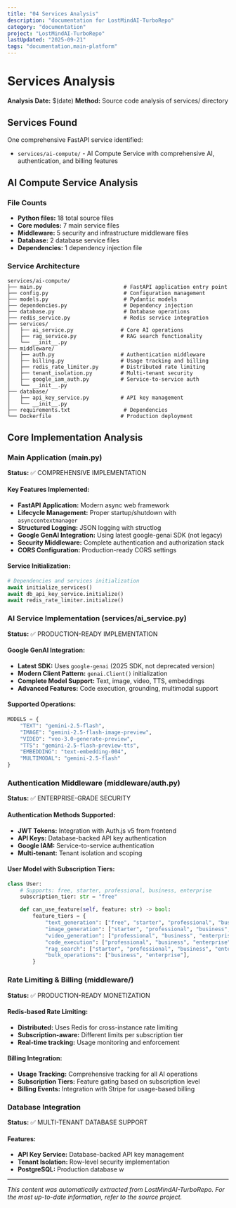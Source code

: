 ```yaml
---
title: "04 Services Analysis"
description: "documentation for LostMindAI-TurboRepo"
category: "documentation"
project: "LostMindAI-TurboRepo"
lastUpdated: "2025-09-21"
tags: "documentation,main-platform"
---
```


# Services Analysis

**Analysis Date:** $(date)
**Method:** Source code analysis of services/ directory

## Services Found

One comprehensive FastAPI service identified:

- `services/ai-compute/` - AI Compute Service with comprehensive AI, authentication, and billing features

## AI Compute Service Analysis

### File Counts

- **Python files:** 18 total source files
- **Core modules:** 7 main service files
- **Middleware:** 5 security and infrastructure middleware files
- **Database:** 2 database service files
- **Dependencies:** 1 dependency injection file

### Service Architecture

```
services/ai-compute/
├── main.py                          # FastAPI application entry point
├── config.py                        # Configuration management
├── models.py                        # Pydantic models
├── dependencies.py                  # Dependency injection
├── database.py                      # Database operations
├── redis_service.py                 # Redis service integration
├── services/
│   ├── ai_service.py               # Core AI operations
│   ├── rag_service.py              # RAG search functionality
│   └── __init__.py
├── middleware/
│   ├── auth.py                     # Authentication middleware
│   ├── billing.py                  # Usage tracking and billing
│   ├── redis_rate_limiter.py       # Distributed rate limiting
│   ├── tenant_isolation.py         # Multi-tenant security
│   ├── google_iam_auth.py          # Service-to-service auth
│   └── __init__.py
├── database/
│   ├── api_key_service.py          # API key management
│   └── __init__.py
├── requirements.txt                 # Dependencies
└── Dockerfile                      # Production deployment
```

## Core Implementation Analysis

### Main Application (main.py)

**Status:** ✅ COMPREHENSIVE IMPLEMENTATION

#### Key Features Implemented:

- **FastAPI Application:** Modern async web framework
- **Lifecycle Management:** Proper startup/shutdown with `asynccontextmanager`
- **Structured Logging:** JSON logging with structlog
- **Google GenAI Integration:** Using latest google-genai SDK (not legacy)
- **Security Middleware:** Complete authentication and authorization stack
- **CORS Configuration:** Production-ready CORS settings

#### Service Initialization:

```python
# Dependencies and services initialization
await initialize_services()
await db_api_key_service.initialize()
await redis_rate_limiter.initialize()
```

### AI Service Implementation (services/ai_service.py)

**Status:** ✅ PRODUCTION-READY IMPLEMENTATION

#### Google GenAI Integration:

- **Latest SDK:** Uses `google-genai` (2025 SDK, not deprecated version)
- **Modern Client Pattern:** `genai.Client()` initialization
- **Complete Model Support:** Text, image, video, TTS, embeddings
- **Advanced Features:** Code execution, grounding, multimodal support

#### Supported Operations:

```python
MODELS = {
    "TEXT": "gemini-2.5-flash",
    "IMAGE": "gemini-2.5-flash-image-preview",
    "VIDEO": "veo-3.0-generate-preview",
    "TTS": "gemini-2.5-flash-preview-tts",
    "EMBEDDING": "text-embedding-004",
    "MULTIMODAL": "gemini-2.5-flash"
}
```

### Authentication Middleware (middleware/auth.py)

**Status:** ✅ ENTERPRISE-GRADE SECURITY

#### Authentication Methods Supported:

- **JWT Tokens:** Integration with Auth.js v5 from frontend
- **API Keys:** Database-backed API key authentication
- **Google IAM:** Service-to-service authentication
- **Multi-tenant:** Tenant isolation and scoping

#### User Model with Subscription Tiers:

```python
class User:
    # Supports: free, starter, professional, business, enterprise
    subscription_tier: str = "free"

    def can_use_feature(self, feature: str) -> bool:
        feature_tiers = {
            "text_generation": ["free", "starter", "professional", "business", "enterprise"],
            "image_generation": ["starter", "professional", "business", "enterprise"],
            "video_generation": ["professional", "business", "enterprise"],
            "code_execution": ["professional", "business", "enterprise"],
            "rag_search": ["starter", "professional", "business", "enterprise"],
            "bulk_operations": ["business", "enterprise"],
        }
```

### Rate Limiting & Billing (middleware/)

**Status:** ✅ PRODUCTION-READY MONETIZATION

#### Redis-based Rate Limiting:

- **Distributed:** Uses Redis for cross-instance rate limiting
- **Subscription-aware:** Different limits per subscription tier
- **Real-time tracking:** Usage monitoring and enforcement

#### Billing Integration:

- **Usage Tracking:** Comprehensive tracking for all AI operations
- **Subscription Tiers:** Feature gating based on subscription level
- **Billing Events:** Integration with Stripe for usage-based billing

### Database Integration

**Status:** ✅ MULTI-TENANT DATABASE SUPPORT

#### Features:

- **API Key Service:** Database-backed API key management
- **Tenant Isolation:** Row-level security implementation
- **PostgreSQL:** Production database w

---
*This content was automatically extracted from LostMindAI-TurboRepo. For the most up-to-date information, refer to the source project.*
